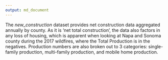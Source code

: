 ```yaml
---
output: md_document
---
```


The *new_construction* dataset provides net construction data aggregated annually by county. 
As it is 'net total construction', the data also factors in any loss of housing, which is apparent when looking at Napa and Sonoma county during the 2017 wildfires, where the Total Production is in the negatives. Production numbers are also broken out to 3 categories: single-family production, multi-family production, and mobile home production.
